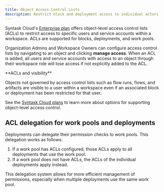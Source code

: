 ```yaml
---
title: Object Access Control Lists
description: Restrict block and deployment access to individual actors within a workspace. 
---
```


Syntask Cloud's [Enterprise plan](https://www.syntask.khulnasoft.com/pricing) offers object-level access control lists (ACLs) to restrict access to 
specific users and service accounts within a workspace. ACLs are supported for blocks, deployments, and work pools.

Organization Admins and Workspace Owners can configure access control lists by navigating to an object and clicking **manage access**.
When an ACL is added, all users and service accounts with access to an object through their workspace role will lose access if not 
explicitly added to the ACL.

<Note>
**ACLs and visibility**

Objects not governed by access control lists such as flow runs, flows, and artifacts are visible to a user within a 
workspace even if an associated block or deployment has been restricted for that user.
</Note>

See the [Syntask Cloud plans](https://www.syntask.khulnasoft.com/pricing) to learn more about options for supporting object-level access control.

## ACL delegation for work pools and deployments

Deployments can delegate their permission checks to work pools. This delegation works as follows:

1. If a work pool has ACLs configured, those ACLs apply to all deployments that use the work pool.
2. If a work pool does not have ACLs, the ACLs of the individual deployments apply instead.

This delegation system allows for more efficient management of permissions, especially when multiple deployments use the same work pool.
